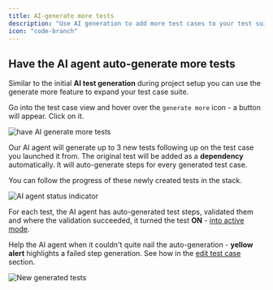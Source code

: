 ```yaml
---
title: AI-generate more tests
description: "Use AI generation to add more test cases to your test suite."
icon: "code-branch"
---
```


## Have the AI agent auto-generate more tests

Similar to the initial **AI test generation** during project setup you can use the generate more feature to expand your test case suite.

Go into the test case view and hover over the `generate more` icon - a button will appear. Click on it.

<Frame caption="Have the AI agent generate more tests, 10/2024">
  <img
    src="/images/expand/generate-more.png"
    alt="have AI generate more tests"
  />
</Frame>

Our AI agent will generate up to 3 new tests following up on the test case you launched it from. The original test will be added as a **dependency** automatically. It will auto-generate steps for every generated test case.

You can follow the progress of these newly created tests in the stack.

<Frame caption="AI agent informs what it does, 10/2024">
  <img
    src="/images/expand/generating-more-agent-running.png"
    alt="AI agent status indicator"
  />
</Frame>

For each test, the AI agent has auto-generated test steps, validated them and where the validation succeeded, it turned the test **ON** - [into active mode](/execute-test-cases).

Help the AI agent when it couldn't quite nail the auto-generation - **yellow alert** highlights a failed step generation. See how in the [edit test case](/edit-test-case) section.

<Frame caption="New generated tests, 10/2024">
  <img src="/images/expand/new-generated-tests.png" alt="New generated tests" />
</Frame>
